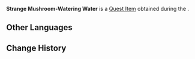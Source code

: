 {{Item Infobox
|id           = 120247
|image        = Item Strange Mushroom-Watering Water.png
|type         = Quest Items
|group        = 
|description  = You drew this water at two in the afternoon from a waterfall beside a Statue of The Seven, just as Eide instructed.
|source1      = [[Fortune-Mocking Pedigree]]
}}
'''Strange Mushroom-Watering Water''' is a [[Quest Item]] obtained during the {{Quest|Fortune-Mocking Pedigree}}.

==Other Languages==
{{Other Languages
|en      = Strange Mushroom-Watering Water
|zhs     = 异种蘑菇浇灌用水
|zhs_rm  = Yìzhǒng Mógū Jiāoguàn-yòng Shuǐ
|zht     = 異種蘑菇澆灌用水
|zht_rm  = Yìzhǒng Mógū Jiāoguàn-yòng Shuǐ
|zh_tl   = 
|ja      = 「異種」のキノコにやる水
|ja_rm   = "Ishu" no Kinoko ni Yaru Mizu
|ja_tl   = 
|ko      = 변이 버섯 관개수
|ko_tl   = Mutant Mushroom Irrigation Water
|es      = Agua para regar champiñones extraños
|es_tl   = Water to Water Strange Mushrooms
|fr      = Eau d'arrosage pour champignons étranges
|fr_tl   = Watering Water for Strange Mushrooms
|ru      = Вода для полива необычного гриба
|ru_tl   = 
|th      = น้ำสำหรับรดเห็ดประหลาด
|th_rm   = 
|th_tl   = 
|vi      = Nước Tưới Nấm Biến Dị
|vi_tl   = 
|de      = Gießwasser für den merkwürdigen Pilz
|de_tl   = 
|id      = Air Penyiram Jamur Aneh
|id_tl   = Strange Mushroom-Watering Water
|pt      = Água para Regar o Cogumelo Estranho
|pt_tl   = 
|tr      = Tuhaf Mantar - Sulama Suyu
|tr_tl   = 
|it      = Fungo strano - Acqua per annaffiatura
|it_tl   = Strange Mushroom - Watering Water
}}

==Change History==
{{Change History|3.5}}
